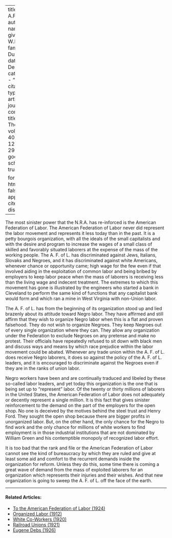 
---
title: 'The A.F. of L.'
author:
  - name:
      given: W.E.B.
      family: Du Bois
date: Dec. 1933
categories: 
  - ""
citation: 
  type: article-journal
  container-title: The Crisis
  volume: 40
  issue: 12
  page: 292
google-scholar: true

format:
  html:
    toc: false
    appendix-cite-as: display
---




The most sinister power that the N.R.A. has re-inforced is the American Federation of Labor. The American Federation of Labor never did represent the labor movement and represents it less today than in the past. It is a petty bourgois organization, with all the ideals of the small capitalists and with the desire and program to increase the wages of a small class of skilled and favorably situated laborers at the expense of the mass of the working people. The A. F. of L. has discriminated against Jews, Italians, Slovaks and Negroes, and it has discriminated against white Americans, whenever chance or opportunity came; high wage for the few even if that involved aiding in the exploitation of common labor and being bribed by employers to keep labor peace when the mass of laborers is receiving less than the living wage and indecent treatment. The extremes to which this movement has gone is illustrated by the engineers who started a bank in Cleveland to perform the same kind of functions that any capitalist bank would form and which ran a mine in West Virginia with non-Union labor.

The A. F. of L. has from the beginning of its organization stood up and lied brazenly about its attitude toward Negro labor. They have affirmed and still affirm that they wish to organize Negro labor when this is a flat and proven falsehood. They do not wish to organize Negroes. They keep Negroes out of every single organization where they can. They allow any organization under the Federation to exclude Negroes on any pretense and make no protest. Their officials have repeatedly refused to sit down with black men and discuss ways and means by which race prejudice within the labor movement could be abated. Whenever any trade union within the A. F. of L. does receive Negro laborers, it does so against the policy of the A. F. of L. leaders, and it is encouraged to discriminate against the Negroes even if they are in the ranks of union labor.

Negro workers have been and are continually traduced and libeled by these so-called labor leaders, and yet today this organization is the one that is being set up to "represent" labor. Of the twenty or thirty millions of laborers in the United States, the American Federation of Labor does not adequately or decently represent a single million. It is this fact that gives sinister reinforcement to the demand on the part of the employers for the open shop. No one is deceived by the motives behind the steel trust and Henry Ford. They sought the open shop because there are bigger profits in unorganized labor. But, on the other hand, the only chance for the Negro to find work and the only chance for millions of white workers to find employment is in those industrial institutions that are not dominated by William Green and his contemptible monopoly of recognized labor effort.

It is too bad that the rank and file or the American Federation of Labor cannot see the kind of bureaucracy by which they are ruled and give at least some aid and comfort to the recurrent demands inside the organization for reform. Unless they do this, some time there is coming a great wave of demand from the mass of exploited laborers for an organization which represents their injuries and their wishes. And that new organization is going to sweep the A. F. of L. off the face of the earth.

<!-- Similar articles start here -->
<div  class="clear-wrap"></div>
<hr>
#### Related Articles:

* [To the American Federation of Labor (1924)](/Volumes/28/04/american_federation_of_labor.html)
* [Organized Labor (1912)](/Volumes/04/03/organized_labor.html)
* [White Co-Workers (1920)](/Volumes/20/01/white_coworkers.html)
* [Railroad Unions (1921)](/Volumes/22/05/railroad_unions.html)
* [Eugene Debs (1926)](/Volumes/33/02/debs.html)

<!-- Similar articles end here -->